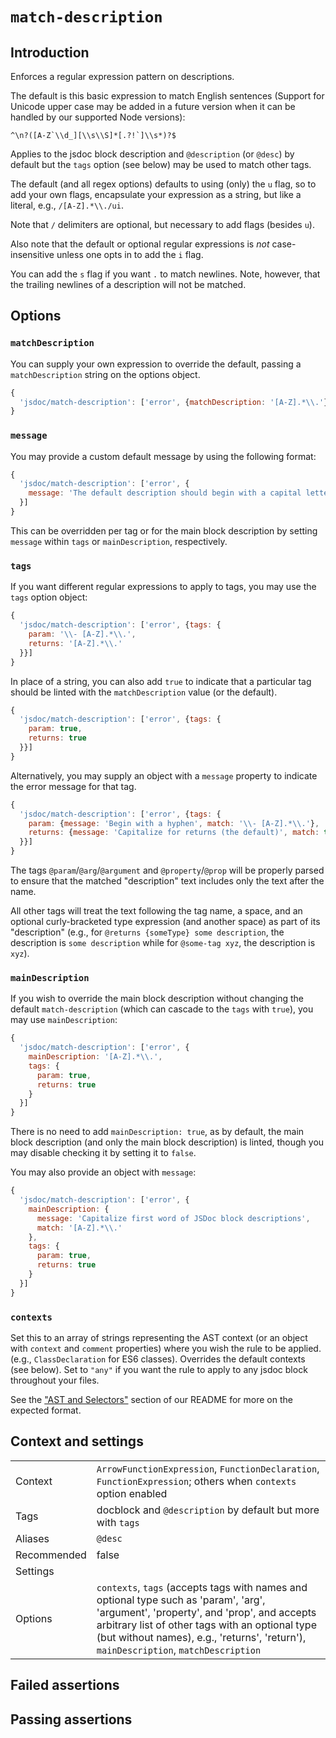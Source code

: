 # `match-description`

## Introduction

Enforces a regular expression pattern on descriptions.

The default is this basic expression to match English sentences (Support
for Unicode upper case may be added in a future version when it can be handled
by our supported Node versions):

``^\n?([A-Z`\\d_][\\s\\S]*[.?!`]\\s*)?$``

Applies to the jsdoc block description and `@description` (or `@desc`)
by default but the `tags` option (see below) may be used to match other tags.

The default (and all regex options) defaults to using (only) the `u` flag, so
to add your own flags, encapsulate your expression as a string, but like a
literal, e.g., `/[A-Z].*\\./ui`.

Note that `/` delimiters are optional, but necessary to add flags (besides
`u`).

Also note that the default or optional regular expressions is *not*
case-insensitive unless one opts in to add the `i` flag.

You can add the `s` flag if you want `.` to match newlines. Note, however,
that the trailing newlines of a description will not be matched.

## Options

### `matchDescription`

You can supply your own expression to override the default, passing a
`matchDescription` string on the options object.

```js
{
  'jsdoc/match-description': ['error', {matchDescription: '[A-Z].*\\.'}]
}
```

### `message`

You may provide a custom default message by using the following format:

```js
{
  'jsdoc/match-description': ['error', {
    message: 'The default description should begin with a capital letter.'
  }]
}
```

This can be overridden per tag or for the main block description by setting
`message` within `tags` or `mainDescription`, respectively.

### `tags`

If you want different regular expressions to apply to tags, you may use
the `tags` option object:

```js
{
  'jsdoc/match-description': ['error', {tags: {
    param: '\\- [A-Z].*\\.',
    returns: '[A-Z].*\\.'
  }}]
}
```

In place of a string, you can also add `true` to indicate that a particular
tag should be linted with the `matchDescription` value (or the default).

```js
{
  'jsdoc/match-description': ['error', {tags: {
    param: true,
    returns: true
  }}]
}
```

Alternatively, you may supply an object with a `message` property to indicate
the error message for that tag.

```js
{
  'jsdoc/match-description': ['error', {tags: {
    param: {message: 'Begin with a hyphen', match: '\\- [A-Z].*\\.'},
    returns: {message: 'Capitalize for returns (the default)', match: true}
  }}]
}
```

The tags `@param`/`@arg`/`@argument` and `@property`/`@prop` will be properly
parsed to ensure that the matched "description" text includes only the text
after the name.

All other tags will treat the text following the tag name, a space, and
an optional curly-bracketed type expression (and another space) as part of
its "description" (e.g., for `@returns {someType} some description`, the
description is `some description` while for `@some-tag xyz`, the description
is `xyz`).

### `mainDescription`

If you wish to override the main block description without changing the
default `match-description` (which can cascade to the `tags` with `true`),
you may use `mainDescription`:

```js
{
  'jsdoc/match-description': ['error', {
    mainDescription: '[A-Z].*\\.',
    tags: {
      param: true,
      returns: true
    }
  }]
}
```

There is no need to add `mainDescription: true`, as by default, the main
block description (and only the main block description) is linted, though you
may disable checking it by setting it to `false`.

You may also provide an object with `message`:

```js
{
  'jsdoc/match-description': ['error', {
    mainDescription: {
      message: 'Capitalize first word of JSDoc block descriptions',
      match: '[A-Z].*\\.'
    },
    tags: {
      param: true,
      returns: true
    }
  }]
}
```

### `contexts`

Set this to an array of strings representing the AST context (or an object with
`context` and `comment` properties) where you wish the rule to be applied.
(e.g., `ClassDeclaration` for ES6
classes). Overrides the default contexts (see below). Set to `"any"` if you
want the rule to apply to any jsdoc block throughout your files.

See the ["AST and Selectors"](../advanced/AST%20and%20Selectors.md)
section of our README for more on the expected format.

## Context and settings

|||
|---|---|
|Context|`ArrowFunctionExpression`, `FunctionDeclaration`, `FunctionExpression`; others when `contexts` option enabled|
|Tags|docblock and `@description` by default but more with `tags`|
|Aliases|`@desc`|
|Recommended|false|
|Settings||
|Options|`contexts`, `tags` (accepts tags with names and optional type such as 'param', 'arg', 'argument', 'property', and 'prop', and accepts arbitrary list of other tags with an optional type (but without names), e.g., 'returns', 'return'), `mainDescription`, `matchDescription`|


## Failed assertions

<Assertions rule="matchDescription" />

## Passing assertions

<Assertions rule="matchDescription" passing />
